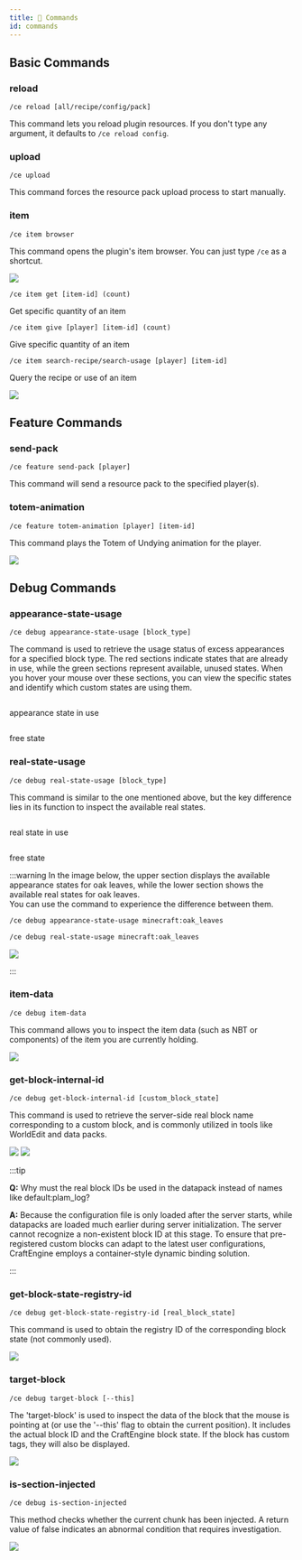 ```yaml
---
title: 🐚 Commands
id: commands
---
```


## Basic Commands

### reload

`/ce reload [all/recipe/config/pack]`

This command lets you reload plugin resources. If you don't type any argument, it defaults to `/ce reload config`.

### upload

`/ce upload`

This command forces the resource pack upload process to start manually.

### item

`/ce item browser`

This command opens the plugin's item browser. You can just type `/ce` as a shortcut.

![](/img/commands_15.png)

`/ce item get [item-id] (count)`

Get specific quantity of an item

`/ce item give [player] [item-id] (count)`

Give specific quantity of an item

`/ce item search-recipe/search-usage [player] [item-id]`

Query the recipe or use of an item

![](/img/commands_16.png)

## Feature Commands

### send-pack

`/ce feature send-pack [player]`

This command will send a resource pack to the specified player(s).

### totem-animation

`/ce feature totem-animation [player] [item-id]`

This command plays the Totem of Undying animation for the player.

![](/img/commands_14.png)


## Debug Commands

### appearance-state-usage

`/ce debug appearance-state-usage [block_type]`

The command is used to retrieve the usage status of excess appearances for a specified block type. The red sections indicate states that are already in use, while the green sections represent available, unused states. When you hover your mouse over these sections, you can view the specific states and identify which custom states are using them.

<div style={{textAlign: 'center'}}>
  <img src={require('/img/commands_1.png').default} alt="" />
</div>

<div style={{textAlign: 'center'}}>
  <img src={require('/img/commands_2.png').default} alt="" />
  <p style={{fontSize: '0.9em', color: '#666', marginTop: '0.5em'}}>appearance state in use</p>
</div>

<div style={{textAlign: 'center'}}>
  <img src={require('/img/commands_3.png').default} alt="" />
  <p style={{fontSize: '0.9em', color: '#666', marginTop: '0.5em'}}>free state</p>
</div>

### real-state-usage

`/ce debug real-state-usage [block_type]`

This command is similar to the one mentioned above, but the key difference lies in its function to inspect the available real states.

<div style={{textAlign: 'center'}}>
  <img src={require('/img/commands_4.png').default} alt="" />
</div>

<div style={{textAlign: 'center'}}>
  <img src={require('/img/commands_5.png').default} alt="" />
  <p style={{fontSize: '0.9em', color: '#666', marginTop: '0.5em'}}>real state in use</p>
</div>

<div style={{textAlign: 'center'}}>
  <img src={require('/img/commands_6.png').default} alt="" />
  <p style={{fontSize: '0.9em', color: '#666', marginTop: '0.5em'}}>free state</p>
</div>


:::warning
In the image below, the upper section displays the available appearance states for oak leaves, while the lower section shows the available real states for oak leaves. \
You can use the command to experience the difference between them.

```sh
/ce debug appearance-state-usage minecraft:oak_leaves
```

```sh
/ce debug real-state-usage minecraft:oak_leaves
```

![](/img/commands_7.png)

:::


### item-data

`/ce debug item-data`

This command allows you to inspect the item data (such as NBT or components) of the item you are currently holding.

![](/img/commands_8.png)


### get-block-internal-id

`/ce debug get-block-internal-id [custom_block_state]`

This command is used to retrieve the server-side real block name corresponding to a custom block, and is commonly utilized in tools like WorldEdit and data packs.

![](/img/commands_9.png)
![](/img/commands_10.png)


:::tip

**Q:** Why must the real block IDs be used in the datapack instead of names like default:plam_log?

**A:** Because the configuration file is only loaded after the server starts, while datapacks are loaded much earlier during server initialization. The server cannot recognize a non-existent block ID at this stage. To ensure that pre-registered custom blocks can adapt to the latest user configurations, CraftEngine employs a container-style dynamic binding solution.

:::


### get-block-state-registry-id

`/ce debug get-block-state-registry-id [real_block_state]`

This command is used to obtain the registry ID of the corresponding block state (not commonly used).

![](/img/commands_11.png)

### target-block

`/ce debug target-block [--this]`

The 'target-block' is used to inspect the data of the block that the mouse is pointing at (or use the '--this' flag to obtain the current position). It includes the actual block ID and the CraftEngine block state. If the block has custom tags, they will also be displayed.

![](/img/commands_12.png)

### is-section-injected

`/ce debug is-section-injected`

This method checks whether the current chunk has been injected. A return value of false indicates an abnormal condition that requires investigation.

![](/img/commands_13.png)
